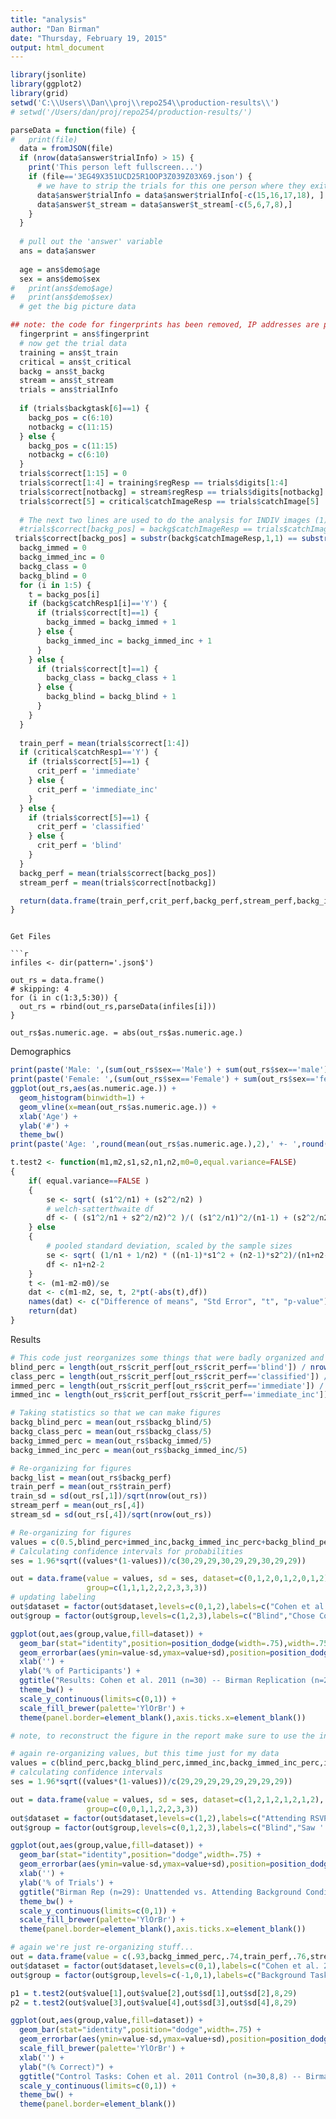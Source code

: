 ```yaml
---
title: "analysis"
author: "Dan Birman"
date: "Thursday, February 19, 2015"
output: html_document
---
```


```r
library(jsonlite)
library(ggplot2)
library(grid)
setwd('C:\\Users\\Dan\\proj\\repo254\\production-results\\')
# setwd('/Users/dan/proj/repo254/production-results/')
```

```r

parseData = function(file) {
#   print(file)
  data = fromJSON(file)
  if (nrow(data$answer$trialInfo) > 15) {
    print('This person left fullscreen...')
    if (file=='3EG49X351UCD25R1OOP3Z039Z03X69.json') {
      # we have to strip the trials for this one person where they exited fullscreen
      data$answer$trialInfo = data$answer$trialInfo[-c(15,16,17,18), ]
      data$answer$t_stream = data$answer$t_stream[-c(5,6,7,8),]
    }
  }
    
  # pull out the 'answer' variable
  ans = data$answer
  
  age = ans$demo$age
  sex = ans$demo$sex
#   print(ans$demo$age)
#   print(ans$demo$sex)
  # get the big picture data

## note: the code for fingerprints has been removed, IP addresses are potentially identifying information and the data included has now been anonymized.
  fingerprint = ans$fingerprint
  # now get the trial data
  training = ans$t_train
  critical = ans$t_critical
  backg = ans$t_backg
  stream = ans$t_stream
  trials = ans$trialInfo
  
  if (trials$backgtask[6]==1) {
    backg_pos = c(6:10)
    notbackg = c(11:15)
  } else {
    backg_pos = c(11:15)
    notbackg = c(6:10)
  }
  trials$correct[1:15] = 0
  trials$correct[1:4] = training$regResp == trials$digits[1:4]
  trials$correct[notbackg] = stream$regResp == trials$digits[notbackg]
  trials$correct[5] = critical$catchImageResp == trials$catchImage[5]
  
  # The next two lines are used to do the analysis for INDIV images (1) or CATEGORY information (2)
  #trials$correct[backg_pos] = backg$catchImageResp == trials$catchImage[backg_pos]
 trials$correct[backg_pos] = substr(backg$catchImageResp,1,1) == substr(trials$catchImage[backg_pos],1,1)
  backg_immed = 0
  backg_immed_inc = 0
  backg_class = 0
  backg_blind = 0
  for (i in 1:5) {
    t = backg_pos[i]
    if (backg$catchResp1[i]=='Y') {
      if (trials$correct[t]==1) {
        backg_immed = backg_immed + 1
      } else {
        backg_immed_inc = backg_immed_inc + 1
      }
    } else {
      if (trials$correct[t]==1) {
        backg_class = backg_class + 1
      } else {
        backg_blind = backg_blind + 1
      }
    }
  }
  
  train_perf = mean(trials$correct[1:4])
  if (critical$catchResp1=='Y') {
    if (trials$correct[5]==1) {
      crit_perf = 'immediate'
    } else {
      crit_perf = 'immediate_inc'
    }
  } else {
    if (trials$correct[5]==1) {
      crit_perf = 'classified'
    } else {
      crit_perf = 'blind'
    }
  }
  backg_perf = mean(trials$correct[backg_pos])
  stream_perf = mean(trials$correct[notbackg])

  return(data.frame(train_perf,crit_perf,backg_perf,stream_perf,backg_immed,backg_immed_inc,backg_class,backg_blind,catchImg=trials$catchImage[5],catchCat=substr(trials$catchImage[5],1,1),as.numeric(age),sex))
}
```

```

Get Files

```r
infiles <- dir(pattern='.json$')

out_rs = data.frame()
# skipping: 4
for (i in c(1:3,5:30)) {
  out_rs = rbind(out_rs,parseData(infiles[i]))
}

out_rs$as.numeric.age. = abs(out_rs$as.numeric.age.)
```

Demographics
```r
print(paste('Male: ',(sum(out_rs$sex=='Male') + sum(out_rs$sex=='male'))))
print(paste('Female: ',(sum(out_rs$sex=='Female') + sum(out_rs$sex=='female') + sum(out_rs$sex=='F'))))
ggplot(out_rs,aes(as.numeric.age.)) +
  geom_histogram(binwidth=1) +
  geom_vline(x=mean(out_rs$as.numeric.age.)) +
  xlab('Age') +
  ylab('#') +
  theme_bw()
print(paste('Age: ',round(mean(out_rs$as.numeric.age.),2),' +- ',round(sd(out_rs$as.numeric.age.))))
```


```r
t.test2 <- function(m1,m2,s1,s2,n1,n2,m0=0,equal.variance=FALSE)
{
    if( equal.variance==FALSE ) 
    {
        se <- sqrt( (s1^2/n1) + (s2^2/n2) )
        # welch-satterthwaite df
        df <- ( (s1^2/n1 + s2^2/n2)^2 )/( (s1^2/n1)^2/(n1-1) + (s2^2/n2)^2/(n2-1) )
    } else
    {
        # pooled standard deviation, scaled by the sample sizes
        se <- sqrt( (1/n1 + 1/n2) * ((n1-1)*s1^2 + (n2-1)*s2^2)/(n1+n2-2) ) 
        df <- n1+n2-2
    }      
    t <- (m1-m2-m0)/se 
    dat <- c(m1-m2, se, t, 2*pt(-abs(t),df))    
    names(dat) <- c("Difference of means", "Std Error", "t", "p-value")
    return(dat) 
}
```

Results

```r
# This code just reorganizes some things that were badly organized and turns them into percentages for printing.
blind_perc = length(out_rs$crit_perf[out_rs$crit_perf=='blind']) / nrow(out_rs)
class_perc = length(out_rs$crit_perf[out_rs$crit_perf=='classified']) / nrow(out_rs)
immed_perc = length(out_rs$crit_perf[out_rs$crit_perf=='immediate']) / nrow(out_rs)
immed_inc = length(out_rs$crit_perf[out_rs$crit_perf=='immediate_inc']) / nrow(out_rs)

# Taking statistics so that we can make figures
backg_blind_perc = mean(out_rs$backg_blind/5)
backg_class_perc = mean(out_rs$backg_class/5)
backg_immed_perc = mean(out_rs$backg_immed/5)
backg_immed_inc_perc = mean(out_rs$backg_immed_inc/5)

# Re-organizing for figures
backg_list = mean(out_rs$backg_perf)
train_perf = mean(out_rs$train_perf)
train_sd = sd(out_rs[,1])/sqrt(nrow(out_rs))
stream_perf = mean(out_rs[,4])
stream_sd = sd(out_rs[,4])/sqrt(nrow(out_rs))
```

```r
# Re-organizing for figures
values = c(0.5,blind_perc+immed_inc,backg_immed_inc_perc+backg_blind_perc,0.23,immed_perc,backg_immed_perc,1-.5-.23,class_perc,backg_class_perc)
# Calculating confidence intervals for probabilities
ses = 1.96*sqrt((values*(1-values))/c(30,29,29,30,29,29,30,29,29))

out = data.frame(value = values, sd = ses, dataset=c(0,1,2,0,1,2,0,1,2),
                 group=c(1,1,1,2,2,2,3,3,3))
# updating labeling
out$dataset = factor(out$dataset,levels=c(0,1,2),labels=c("Cohen et al. 2011","Birman Replication","Birman Rep: Attending\nto Background"))
out$group = factor(out$group,levels=c(1,2,3),labels=c("Blind","Chose Correct Category\nImmediately","Chose Correct Category\nAfter Questions"))

ggplot(out,aes(group,value,fill=dataset)) +
  geom_bar(stat="identity",position=position_dodge(width=.75),width=.75) +
  geom_errorbar(aes(ymin=value-sd,ymax=value+sd),position=position_dodge(width=.75),width=0,color='darkgray') +
  xlab('') +
  ylab('% of Participants') +
  ggtitle("Results: Cohen et al. 2011 (n=30) -- Birman Replication (n=29)") +
  theme_bw() +
  scale_y_continuous(limits=c(0,1)) +
  scale_fill_brewer(palette='YlOrBr') +
  theme(panel.border=element_blank(),axis.ticks.x=element_blank())
```

```r
# note, to reconstruct the figure in the report make sure to use the individual image option in parseData, no the category option

# again re-organizing values, but this time just for my data
values = c(blind_perc,backg_blind_perc,immed_inc,backg_immed_inc_perc,immed_perc,backg_immed_perc,class_perc,backg_class_perc)
# calculating confidence intervals
ses = 1.96*sqrt((values*(1-values))/c(29,29,29,29,29,29,29,29))

out = data.frame(value = values, sd = ses, dataset=c(1,2,1,2,1,2,1,2),
                 group=c(0,0,1,1,2,2,3,3))
out$dataset = factor(out$dataset,levels=c(1,2),labels=c("Attending RSVP","Attending Background"))
out$group = factor(out$group,levels=c(0,1,2,3),labels=c("Blind","Saw ''Something''\nBut Chose Wrong Image", "Saw Image\nImmediately","Classified After Questions"))

ggplot(out,aes(group,value,fill=dataset)) +
  geom_bar(stat="identity",position="dodge",width=.75) +
  geom_errorbar(aes(ymin=value-sd,ymax=value+sd),position=position_dodge(width=.75),width=0,color='darkgray') +
  xlab('') +
  ylab('% of Trials') +
  ggtitle("Birman Rep (n=29): Unattended vs. Attending Background Conditions") +
  theme_bw() +
  scale_y_continuous(limits=c(0,1)) +
  scale_fill_brewer(palette='YlOrBr') +
  theme(panel.border=element_blank(),axis.ticks.x=element_blank())
```



```r
# again we're just re-organizing stuff...
out = data.frame(value = c(.93,backg_immed_perc,.74,train_perf,.76,stream_perf),sd=1.96*c(NaN,sd((out_rs$backg_immed/5))/sqrt(29),.036,train_sd,.028,stream_sd),dataset=c(0,1,0,1,0,1),group=c(-1,-1,0,0,1,1))
out$dataset = factor(out$dataset,levels=c(0,1),labels=c("Cohen et al. 2011","Birman Replication"))
out$group = factor(out$group,levels=c(-1,0,1),labels=c("Background Task", "RSVP Task\nNo Background Image", "RSVP Task\nBackground Image"))

p1 = t.test2(out$value[1],out$value[2],out$sd[1],out$sd[2],8,29)
p2 = t.test2(out$value[3],out$value[4],out$sd[3],out$sd[4],8,29)

ggplot(out,aes(group,value,fill=dataset)) +
  geom_bar(stat="identity",position="dodge",width=.75) +
  geom_errorbar(aes(ymin=value-sd,ymax=value+sd),position=position_dodge(width=.75),width=0,color='darkgray') +
  scale_fill_brewer(palette='YlOrBr') +
  xlab('') +
  ylab("(% Correct)") +
  ggtitle("Control Tasks: Cohen et al. 2011 Control (n=30,8,8) -- Birman Replication (n=29,29,29)") +
  scale_y_continuous(limits=c(0,1)) +
  theme_bw() +
  theme(panel.border=element_blank())
```



